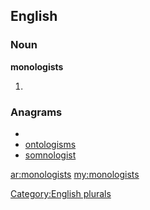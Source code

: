 ==English==

===Noun===
'''monologists'''

# {{plural of|[[monologist]]}}

===Anagrams===
* {{alphagram|gilmnooosst}}
* [[ontologisms#English|ontologisms]]
* [[somnologist#English|somnologist]]

[[Category:English plurals]]

[[ar:monologists]]
[[my:monologists]]